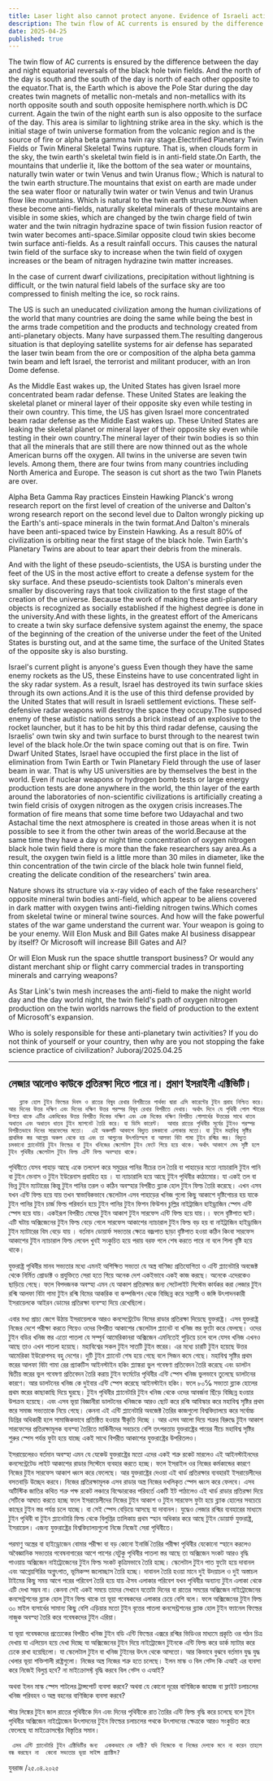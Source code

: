 ```yaml
---
title: Laser light also cannot protect anyone. Evidence of Israeli activity.
description: The twin flow of AC currents is ensured by the difference between the day and night equatorial reversals of the black hole twin fields. And the north of the day is south and the south of the day is north of each other opposite to the equator.That is, the Earth which is above the Pole Star during the day creates twin magnets of metallic non-metals and non-metallics with its north opposite south and south opposite hemisphere north.which is DC current.
date: 2025-04-25
published: true
---
```


The twin flow of AC currents is ensured by the difference between the day and night equatorial reversals of the black hole twin fields. And the north of the day is south and the south of the day is north of each other opposite to the equator.That is, the Earth which is above the Pole Star during the day creates twin magnets of metallic non-metals and non-metallics with its north opposite south and south opposite hemisphere north.which is DC current.  Again the twin of the night earth sun is also opposite to the surface of the day.  This area is similar to lightning strike area in the sky. which is the initial stage of twin universe formation from the volcanic region and is the source of fire or alpha beta gamma twin ray stage.Electrified Planetary Twin Fields or Twin Mineral Skeletal Twins rupture. That is, when clouds form in the sky, the twin earth's skeletal twin field is in anti-field state.On Earth, the mountains that underlie it, like the bottom of the sea water or mountains, naturally twin water or twin Venus and twin Uranus flow.; Which is natural to the twin earth structure.The mountains that exist on earth are made under the sea water floor or naturally twin water or twin Venus and twin Uranus flow like mountains. Which is natural to the twin earth structure.Now when these become anti-fields, naturally skeletal minerals of these mountains are visible in some skies, which are changed by the twin charge field of twin water and the twin nitragin hydrazine space of twin fission fusion reactor of twin water becomes anti-space.Similar opposite cloud twin skies become twin surface anti-fields. As a result rainfall occurs.
This causes the natural twin field of the surface sky to increase when the twin field of oxygen increases or the beam of nitragen hydrazine twin matter increases.

In the case of current dwarf civilizations, precipitation without lightning is difficult, or the twin natural field labels of the surface sky are too compressed to finish melting the ice, so rock rains.

The US is such an uneducated civilization among the human civilizations of the world that many countries are doing the same while being the best in the arms trade competition and the products and technology created from anti-planetary objects. Many have surpassed them.The resulting dangerous situation is that deploying satellite systems for air defense has separated the laser twin beam from the ore or composition of the alpha beta gamma twin beam and left Israel, the terrorist and militant producer, with an Iron Dome defense.

As the Middle East wakes up, the United States has given Israel more concentrated beam radar defense. These United States are leaking the skeletal planet or mineral layer of their opposite sky even while testing in their own country. This time, the US has given Israel more concentrated beam radar defense as the Middle East wakes up. These United States are leaking the skeletal planet or mineral layer of their opposite sky even while testing in their own country.The mineral layer of their twin bodies is so thin that all the minerals that are still there are now thinned out as the whole American burns off the oxygen. All twins in the universe are seven twin levels. Among them, there are four twins from many countries including North America and Europe. The season is cut short as the two Twin Planets are over.

Alpha Beta Gamma Ray practices Einstein Hawking Planck's wrong research report on the first level of creation of the universe and Dalton's wrong research report on the second level due to Dalton wrongly picking up the Earth's anti-space minerals in the twin format.And Dalton's minerals have been anti-spaced twice by Einstein Hawking. As a result 80℅ of civilization is orbiting near the first stage of the black hole. Twin Earth's Planetary Twins are about to tear apart their debris from the minerals.

And with the light of these pseudo-scientists, the USA is bursting under the feet of the US in the most active effort to create a defense system for the sky surface. And these pseudo-scientists took Dalton's minerals even smaller by discovering rays that took civilization to the first stage of the creation of the universe. Because the work of making these anti-planetary objects is recognized as socially established if the highest degree is done in the university.And with these lights, in the greatest effort of the Americans to create a twin sky surface defensive system against the enemy, the space of the beginning of the creation of the universe under the feet of the United States is bursting out, and at the same time, the surface of the United States of the opposite sky is also bursting.

Israel's current plight is anyone's guess
  Even though they have the same enemy rockets as the US, these Einsteins have to use concentrated light in the sky radar system. As a result, Israel has destroyed its twin surface skies through its own actions.And it is the use of this third defense provided by the United States that will result in Israeli settlement evictions. These self-defensive radar weapons will destroy the space they occupy.The supposed enemy of these autistic nations sends a brick instead of an explosive to the rocket launcher, but it has to be hit by this third radar defense, causing the Israelis' own twin sky and twin surface to burst through to the nearest twin level of the black hole.Or the twin space coming out that is on fire. Twin Dwarf United States, Israel have occupied the first place in the list of elimination from Twin Earth or Twin Planetary Field through the use of laser beam in war. That is why US universities are by themselves the best in the world.
Even if nuclear weapons or hydrogen bomb tests or large energy production tests are done anywhere in the world, the thin layer of the earth around the laboratories of non-scientific civilizations is artificially creating a twin field crisis of oxygen nitrogen as the oxygen crisis increases.The formation of fire means that some time before two Udayachal and two Astachal time the next atmosphere is created in those areas when it is not possible to see it from the other twin areas of the world.Because at the same time they have a day or night time concentration of oxygen nitrogen black hole twin field there is more than the fake researchers say area.As a result, the oxygen twin field is a little more than 30 miles in diameter, like the thin concentration of the twin circle of the black hole twin funnel field, creating the delicate condition of the researchers' twin area.

Nature shows its structure via x-ray video of each of the fake researchers' opposite mineral twin bodies anti-field, which appear to be aliens covered in dark matter with oxygen twins anti-fielding nitrogen twins.Which comes from skeletal twine or mineral twine sources.
And how will the fake powerful states of the war game understand the current war. Your weapon is going to be your enemy. Will Elon Musk and Bill Gates make AI business disappear by itself? Or Microsoft will increase Bill Gates and AI?

Or will Elon Musk run the space shuttle transport business? Or would any distant merchant ship or flight carry commercial trades in transporting minerals and carrying weapons?

As Star Link's twin mesh increases the anti-field to make the night world day and the day world night, the twin field's path of oxygen nitrogen production on the twin worlds narrows the field of production to the extent of Microsoft's expansion.

Who is solely responsible for these anti-planetary twin activities? If you do not think of yourself or your country, then why are you not stopping the fake science practice of civilization?
Juboraj/2025.04.25

---

## লেজার আলোও কাউকে প্রতিরক্ষা দিতে পারে না। প্রমাণ ইসরাইলী এক্টিভিটি।

       ব্ল‍্যাক হোল টুইন ফিল্ডের দিবস ও রাতের বিষুব রেখার বিপরীতের পার্থক্য দ্বারা এসি কারেন্টের টুইন প্রবাহ নিশ্চিত করে। আর দিনের উত্তর দক্ষিণ এবং দিনের দক্ষিণ উত্তর পরস্পর বিষুব রেখার বিপরীতে দেখায়। অর্থাৎ দিনে যে পৃথিবী পোল স্টারের উপরে থাকে এটির একদিকের উত্তর বিপরীত দিকের দক্ষিণ এবং এক দিকের দক্ষিণ বিপরীত গোলার্ধের উত্তরের সাথে ধাতব অধাতব এবং অধাতব ধাতব টুইন ম‍্যাগনেট তৈরি করে। যা ডিসি কারেন্ট।  আবার রাতের পৃথিবীর সূর্যের টুইনও পরস্পর বিপরীতভাবে দিনের সারফেসের মতো।  এই অঞ্চলটি আকাশে বিদ‍্যুত চমকানো এলাকার মতো। যা টুইন মহাবিশ্ব সৃষ্টির প্রাথমিক স্তর আগ্নেয় অঞ্চল থেকে হয় এবং তা আগুনের উৎপত্তিস্হল বা আলফা বিটা গামা টুইন রশ্মির স্তর। বিদ‍্যুত চমকানো প্ল‍্যানেটারি টুইন ফিল্ডের বা টুইন খনিজের স্কেলেটাল টুইন ফেটে গিয়ে হয়ে থাকে। অর্থাৎ আকাশে মেঘ সৃষ্টি হলে টুইন পৃথিবীর স্কেলেটাল টুইন ফিল্ড এন্টি ফিল্ড অবস্হায় থাকে।

পৃথিবীতে যেসব পাহাড় আছে একে তলদেশ করে সমুদ্রের পানির নীচের তল তৈরি বা পাহাড়ের মতো ন‍্যাচারালি টুইন পানি বা টুইন ভেনাস ও টুইন ইউরেনাস প্রবাহিত হয় । যা ন‍্যাচারালি হয়ে আছে টুইন পৃথিবীর কাঠামোর।
যা একই তল বা ভিন্ন টুইন ম‍্যাটারের কিন্তু টুইন পানির তরল ও কঠিন অবস্হার বিপরীত ব্ল‍্যাক হোল টুইন  ফিল্ড তৈরি করেছে। এখন এসব  যখন এন্টি ফিল্ড হয়ে যায় তখন স্বাভাবিকভাবে স্কেলেটাল এসব পাহাড়ের খনিজ গুলো কিছু আকাশে দৃষ্টিগোচর হয় যাকে টুইন পানির টুইন চার্জ ফিল্ড পরিবর্তন হয়ে টুইন পানির টুইন ফিশন ফিউশন চুল্লির নাইট্রাজিন হাইড্রাজিন স্পেস এন্টি স্পেস হয়ে যায়। একইরূপ বিপরীত মেঘের টুইন আকাশ টুইন সারফেস এন্টি ফিল্ড হয়ে যায়।। ফলে বৃষ্টিপাত ঘটে। এটি ঘটায় অক্সিজেনের টুইন ফিল্ড বেড়ে গেলে সারফেস আকাশের ন‍্যাচারাল টুইন ফিল্ড বড় হয় বা নাইট্রাজিন হাইড্রাজিন টুইন ম‍্যাটারের বিম বেড়ে যায় । বর্তমান ডোয়ার্ফ সভ‍্যতার  ক্ষেত্রে বজ্রপাত ছাড়া বৃষ্টিপাত হওয়া কঠিন কিংবা সারফেস আকাশের টুইন ন‍্যাচারাল ফিল্ড লেবেল  খুবই সংকুচিত হয়ে পরায় বরফ গলে শেষ করতে পারে না বলে শিলা বৃষ্টি হয়ে থাকে।

যুক্তরাষ্ট্র পৃথিবীর মানব সভ‍্যতার মধ‍্যে এমনই অশিক্ষিত সভ‍্যতা যে  অস্ত্র বাণিজ‍্য প্রতিযোগিতা ও এন্টি প্ল‍্যানেটারি অবজেক্ট থেকে নির্মিত  প্রোডাক্ট ও প্রযুক্তিতে সেরা হতে গিয়ে অনেক দেশ একইভাবে একই কাজ করছে। অনেকে এদেরকেও ছাড়িয়ে গেছে। ফলে বিপদজনক অবস্হা এমন যে আকাশ প্রতিরক্ষার জন‍্য সেটেলাইট সিস্টেম কার্যকর করা লেজার টুইন রশ্মি আলফা বিটা গামা টুইন রশ্মি বিমের আকরিক বা কম্পজিশন  থেকে বিচ্ছিন্ন করে সন্ত্রাসী ও জঙ্গি উৎপাদনকারী ইসরায়েলকে আইরন ডোমের প্রতিরক্ষা ব‍্যবস্হা দিয়ে রেখেছিলো।

এবার মধ‍্য প্রাচ‍্য জেগে উঠায় ইসরায়েলকে আরও কনসেন্ট্রেটেড বিমের রাডার প্রতিরক্ষা দিয়েছে যুক্তরাষ্ট্র। এসব যুক্তরাষ্ট্র নিজের দেশে পরীক্ষা করতে গিয়েও ওদের বিপরীত আকাশের স্কেলেটাল প্ল‍্যানেট বা খনিজ স্তর ফুটো করে ফেলছে। ওদের টুইন বডির খনিজ স্তর এতো পাতলা যে সম্পূর্ন আমেরিকানরা অক্সিজেন এমনিতেই পুড়িয়ে চলে বলে যেসব খনিজ এখনও আছে তাও এখন পাতলা হয়েছে। মহাবিশ্বের সকল টুইন সাতটি টুইন  স্তরের। এর মধ‍্যে চারটি টুইন হয়েছে উত্তর আমেরিকা ইউরোপসহ বহু দেশের। দুটি টুইন প্ল‍্যানেট শেষ হয়ে গেছে বলে সিজন কমে গেছে।  মহাবিশ্ব সৃষ্টির প্রথম স্তরের আলফা বিটা গামা রের প্র‍্যাকটিস আইনস্টাইন হকিং প্ল‍্যাঙ্করা ভুল গবেষণা প্রতিবেদন তৈরি করেছে  এবং ডালটন দ্বিতীয় স্তরের ভুল গবেষণা প্রতিবেদন তৈরি করায় টুইন ফর্মেটের পৃথিবীর এন্টি স্পেস খনিজ ভুলভাবে তুলেছে ডালটনের কারণে। আর ডালটনের খনিজ কে দুইবার এন্টি স্পেস করেছে আইনস্টাইন হকিং। ফলে ৮০℅ সভ‍্যতা ব্ল‍্যাক হোলের প্রথম স্তরের কাছাকাছি দিয়ে ঘুরছে।
টুইন পৃথিবীর প্ল‍্যানেটারি টুইন খনিজ থেকে ওদের আবর্জনা ছিঁড়ে বিচ্ছিন্ন হওয়ার উপক্রম হয়েছে। এবং এসব ভূয়া বিজ্ঞানীরা ডালটনের খনিজকে আরও ছোট করে রশ্মি আবিস্কার করে মহাবিশ্ব সৃষ্টির প্রথম স্তরে সমাজ সভ‍্যতাকে নিয়ে গেছে। কেননা এই এন্টি প্ল‍্যানেটারি অবজেক্ট তৈরির  কাজগুলো বিশ্ববিদ্যালয়ে করে সর্বোচ্চ ডিগ্রির অধিকারী হলে সামাজিকভাবে প্রতিষ্ঠিত হওয়ার স্বীকৃতি দিচ্ছে । আর এসব আলো দিয়ে শত্রুর বিরুদ্ধে টুইন আকাশ সারফেসের প্রতিরক্ষামূলক ব‍্যবস্হা তৈরিতে মার্কিনীদের সবচেয়ে বেশি তৎপরতায় যুক্তরাষ্ট্রের পায়ের নীচে মহাবিশ্ব সৃষ্টির শুরুর স্পেস পর্যন্ত  ফুটা হয়ে যাচ্ছে একই সাথে  বিপরীত আকাশের যুক্তরাষ্ট্রের উপরিতলও।

ইসরায়েলেরও বর্তমান অবস্হা এমন যে যেকেউ
  যুক্তরাষ্ট্রের মতো এদের একই শত্রু রকেট মারলেও এই আইনস্টাইনদের কনসেন্ট্রেটেড  লাইট আকাশের রাডার সিস্টেমে ব‍্যবহার করতে হচ্ছে। ফলে ইসরাইল ওর নিজের কর্মকান্ডের কারণে নিজের টুইন সারফেস আকাশ ধ্বংস করে ফেলেছে। আর যুক্তরাষ্ট্রের দেওয়া এই থার্ড প্রতিরক্ষার ব‍্যবহারই ইসরায়েলীদের বসতবাড়ি উচ্ছেদ করবে। নিজের প্রতিরক্ষামূলক এসব রাডার অস্ত্র নিজের দখলিকৃত স্পেস ধ্বংস করে ফেলবে। এসব অটিস্টিক জাতির কথিত শত্রু পক্ষ রকেট লঞ্চারে বিস্ফোরকের পরিবর্তে একটি ইট পাঠালেও এই থার্ড রাডার প্রতিরক্ষা দিয়ে সেটিকে আঘাত করতে হচ্ছে ফলে  ইসরায়েলীদের নিজের টুইন আকাশ ও টুইন সারফেস ফুটা হয়ে  ব্ল‍্যাক হোলের সবচেয়ে কাছের টুইন স্তর পর্যন্ত চলে যাচ্ছে। বা সেই স্পেস বেড়িয়ে আসছে যা দাবানল। যুদ্ধেও লেজার রশ্মির ব‍্যবহারের মাধ‍্যমে টুইন পৃথিবী বা টুইন প্ল‍্যানেটারি ফিল্ড থেকে বিলুপ্তির তালিকায় প্রথম স্হান অধিকার করে আছে টুইন ডোয়ার্ফ  যুক্তরাষ্ট্র, ইসরায়েল। এজন‍্য যুক্তরাষ্ট্রের বিশ্ববিদ্যালয়গুলো নিজে নিজেই সেরা পৃথিবীতে।  

পরমাণু অস্ত্রের বা হাইড্রোজেন বোমার পরীক্ষা বা বড় কোনো ইনার্জি তৈরির পরীক্ষা পৃথিবীর যেকোনো স্হানে করলেও অবৈজ্ঞানিক সভ‍্যতার গবেষনাগারের আশে পাশের যেটুকু পৃথিবীর পাতলা স্তর আছে  তা অক্সিজেন সংকট আরও বৃদ্ধি পাওয়ায় অক্সিজেন নাইট্রোজেনের টুইন ফিল্ড সংকট কৃত্রিমভাবে তৈরি হচ্ছে। স্কেলেটাল টুইন পাত ফুটো হয়ে দাবানল এবং  আগ্নেয়গিরির অগ্নুৎপাত, ভূমিকম্প জলোচ্ছাস তৈরি হচ্ছে। দাবানল তৈরি হওয়া মানে দুই উদয়াচল ও দুই অস্তাচল টাইমের কিছু সময় আগে পরের পরিবেশ তৈরি হয়ে যায় ঐসব এলাকার পরিবেশ যখন পৃথিবীর অন‍্যান‍্য টুইন এলাকা থেকে এটি দেখা সম্ভব না। কেননা সেই একই সময়ে তাদের সেখানে যতোটা দিনের বা রাতের সময়ের অক্সিজেন নাইট্রোজেনের কনসেন্ট্রশনের ব্ল‍্যাক হোল টুইন ফিল্ড থাকে তা ভূয়া গবেষকদের এলাকার চেয়ে বেশি বলে।
ফলে অক্সিজেনের টুইন ফিল্ড ৩০ মাইল ব‍্যসার্ধের সামান‍্য কিছু বেশি এড়িয়ার মতো টুইন বৃত্তের  পাতলা কনসেন্ট্রশনের ব্ল‍্যাক হোল টুইন ফ‍্যানেল ফিল্ডের নাজুক অবস্হা তৈরি করে গবেষকদের টুইন এরিয়া। 

যা ভূয়া গবেষকদের  প্রত‍্যেকের বিপরীত খনিজ টুইন বডি এন্টি ফিল্ডের এক্সরে রশ্মির ভিডিওর মাধ‍্যমে প্রকৃতি ওর গঠন চিত্র দেখায় যা এলিয়েন হয়ে দেখা দিচ্ছে যা অক্সিজেনের টুইন দিয়ে নাইট্রোজেন টুইনকে এন্টি ফিল্ড করে ডার্ক ম‍্যাটার করে ঢেকে রাখা হয়েছিলো। যা স্কেলেটাল টুইন বা খনিজ টুইনের উৎস থেকে আসতো।
আর কিভাবে বুঝবে বর্তমান যুদ্ধ যুদ্ধ খেলার ভূয়া শক্তিশালী রাষ্ট্রগুলো। নিজের অস্ত্র নিজের শত্রু হতে চলেছে। ইলন মাস্ক ও বিল গেট্স কি এআই এর ব‍্যবসা করে নিজেই বিলুপ্ত হবে? না মাইক্রোসফ্ট বৃদ্ধি করবে বিল গেট্স ও এআই?

অথবা ইলন মাস্ক স্পেস শাটলের ট্রান্সপোর্ট ব‍্যবসা করবে? অথবা যে কোনো দূরের বাণিজ‍্যিক জাহাজ বা ফ্লাইট চলাচলের খনিজ পরিবহন ও অস্ত্র বহনের বাণিজ‍্যিক ব‍্যবসা করবে?

স্টার লিঙ্কের টুইন জাল রাতের পৃথিবীকে দিন এবং দিনের পৃথিবীকে রাত তৈরির এন্টি ফিল্ড বৃদ্ধি  করে চলেছে বলে টুইন পৃথিবীর অক্সিজেন নাইট্রোজেন উৎপাদনের টুইন ফিল্ডের চলাচলের পথকে উৎপাদনের ক্ষেত্রকে আরও সংকুচিত করে ফেলেছে যা মাইক্রোসফ্টের বিস্তৃতির সমান।

     এসব এন্টি প্ল‍্যানেটারি টুইন এক্টিভিটির জন‍্য  এককভাবে কে দায়ী? যদি নিজেকে বা নিজের দেশকে মনে না করেন তাহলে বন্ধ করছেন না  কেনো সভ‍্যতার ভূয়া সাইন্স প্র‍্যাক্টিস?
যুবরাজ /২৫.০৪.২০২৫
